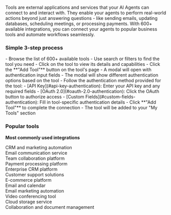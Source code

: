 Tools are external applications and services that your AI Agents can connect to and interact with. They enable your agents to perform real-world actions beyond just answering questions - like sending emails, updating databases, scheduling meetings, or processing payments. With 600+ available integrations, you can connect your agents to popular business tools and automate workflows seamlessly.

### Simple 3-step process

<Steps>
<Step title="Choose your tool">
  - Browse the list of 600+ available tools
  - Use search or filters to find the tool you need
  - Click on the tool to view its details and capabilities
</Step>

<Step title="Add the tool">
  - Click the **"Add Tool"** button on the tool's page
  - A modal will open with authentication input fields
  - The modal will show different authentication options based on the tool
</Step>

<Step title="Authenticate and connect">
  - Follow the authentication method provided for the tool:
    - [API Key](#api-key-authentication): Enter your API key and any required fields
    - [OAuth 2.0](#oauth-2.0-authentication): Click the OAuth button to authorize access
    - [Custom Fields](#custom-fields-authentication): Fill in tool-specific authentication details
  - Click **"Add Tool"** to complete the connection
  - The tool will be added to your "My Tools" section
</Step>
</Steps>

### Popular tools

**Most commonly used integrations**

<CardGroup cols={4}>
  <Card title="HubSpot" icon="hubspot" className="text-lg">
    <div className="text-xs text-gray-500">CRM and marketing automation</div>
  </Card>

  <Card title="Gmail" icon="envelope">
    <div className="text-xs text-gray-500">Email communication service</div>
  </Card>

  <Card title="Slack" icon="slack">
    <div className="text-xs text-gray-500">Team collaboration platform</div>
  </Card>

  <Card title="Stripe" icon="credit-card">
    <div className="text-xs text-gray-500">Payment processing platform</div>
  </Card>

  <Card title="Salesforce" icon="cloud">
    <div className="text-xs text-gray-500">Enterprise CRM platform</div>
  </Card>

  <Card title="Zendesk" icon="headphones">
    <div className="text-xs text-gray-500">Customer support solutions</div>
  </Card>

  <Card title="Shopify" icon="shopify">
    <div className="text-xs text-gray-500">E-commerce platform</div>
  </Card>

  <Card title="Outlook" icon="microsoft">
    <div className="text-xs text-gray-500">Email and calendar</div>
  </Card>

  <Card title="Mailchimp" icon="mailchimp">
    <div className="text-xs text-gray-500">Email marketing automation</div>
  </Card>

  <Card title="Zoom" icon="video">
    <div className="text-xs text-gray-500">Video conferencing tool</div>
  </Card>

  <Card title="Google Drive" icon="google-drive">
    <div className="text-xs text-gray-500">Cloud storage service</div>
  </Card>

  <Card title="Notion" icon="file-contract">
    <div className="text-xs text-gray-500">
      Collaboration and document management
    </div>
  </Card>
</CardGroup>
